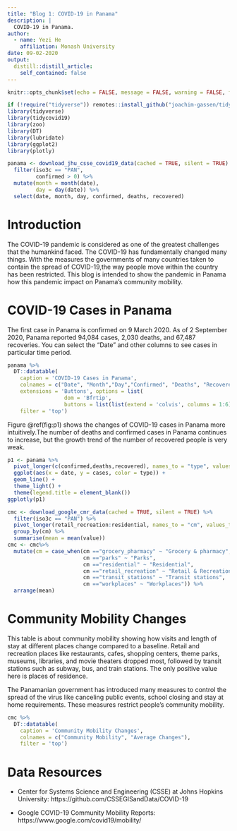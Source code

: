 ```yaml
---
title: "Blog 1: COVID-19 in Panama"
description: |
  COVID-19 in Panama.
author:
  - name: Yezi He
    affiliation: Monash University
date: 09-02-2020
output:
  distill::distill_article:
    self_contained: false
---
```


```r
knitr::opts_chunk$set(echo = FALSE, message = FALSE, warning = FALSE, fig.align = 'center')
```

```r
if (!require("tidyverse")) remotes::install_github("joachim-gassen/tidycovid19")
library(tidyverse)
library(tidycovid19)
library(zoo)
library(DT)
library(lubridate)
library(ggplot2)
library(plotly)
```

```r
panama <- download_jhu_csse_covid19_data(cached = TRUE, silent = TRUE) %>%
  filter(iso3c == "PAN",
         confirmed > 0) %>%
  mutate(month = month(date),
         day = day(date)) %>%
  select(date, month, day, confirmed, deaths, recovered) 
```

# Introduction

The COVID-19 pandemic is considered as one of the greatest challenges that the humankind faced. The COVID-19 has fundamentally changed many things. With the measures the governments of many countries taken to contain the spread of COVID-19,the way people move within the country has been restricted. This blog is intended to show the pandemic in Panama how this pandemic impact on Panama's community mobility.

# COVID-19 Cases in Panama

The first case in Panama is confirmed on 9 March 2020. As of 2 September 2020, Panama reported 94,084 cases, 2,030 deaths, and 67,487 recoveries. You can select the "Date" and other columns to see cases in particular time period.

```r
panama %>%
  DT::datatable(
    caption = 'COVID-19 Cases in Panama',
    colnames = c("Date", "Month","Day","Confirmed", "Deaths", "Recovered"),
    extensions = 'Buttons', options = list(
                  dom = 'Bfrtip',
                  buttons = list(list(extend = 'colvis', columns = 1:6))),
    filter = 'top')
```
Figure \@ref(fig:p1) shows the changes of COVID-19 cases in Panama more intuitively.The number of deaths and confirmed cases in Panama continues to increase, but the growth trend of the number of recovered people is very weak.

```r
p1 <- panama %>%
  pivot_longer(c(confirmed,deaths,recovered), names_to = "type", values_to = "cases") %>%
  ggplot(aes(x = date, y = cases, color = type)) +
  geom_line() +
  theme_light() +
  theme(legend.title = element_blank())
ggplotly(p1)
```


```r
cmc <- download_google_cmr_data(cached = TRUE, silent = TRUE) %>%
  filter(iso3c == "PAN") %>%
  pivot_longer(retail_recreation:residential, names_to = "cm", values_to = "value") %>%
  group_by(cm) %>%
  summarise(mean = mean(value)) 
cmc <- cmc%>%
  mutate(cm = case_when(cm =="grocery_pharmacy" ~ "Grocery & pharmacy",
                        cm =="parks" ~ "Parks",
                        cm =="residential" ~ "Residential",
                        cm =="retail_recreation" ~ "Retail & Recreation",
                        cm =="transit_stations" ~ "Transit stations",
                        cm =="workplaces" ~ "Workplaces")) %>%
  arrange(mean)
```

# Community Mobility Changes

This table is about community mobility showing how visits and length of stay at different places change compared to a baseline. Retail and recreation places like restaurants, cafes, shopping centers, theme parks, museums, libraries, and movie theaters dropped most, followed by transit stations such as subway, bus, and train stations. The only positive value here is places of residence.

The Panamanian government has introduced many measures to control the spread of the virus like canceling public events, school closing and stay at home requirements. These measures restrict people's community mobility.


```r
cmc %>%
  DT::datatable(
    caption = 'Community Mobility Changes',
    colnames = c("Community Mobility", "Average Changes"),
    filter = 'top')
```
# Data Resources

* Center for Systems Science and Engineering (CSSE) at Johns Hopkins University: https://github.com/CSSEGISandData/COVID-19

* Google COVID-19 Community Mobility Reports: https://www.google.com/covid19/mobility/